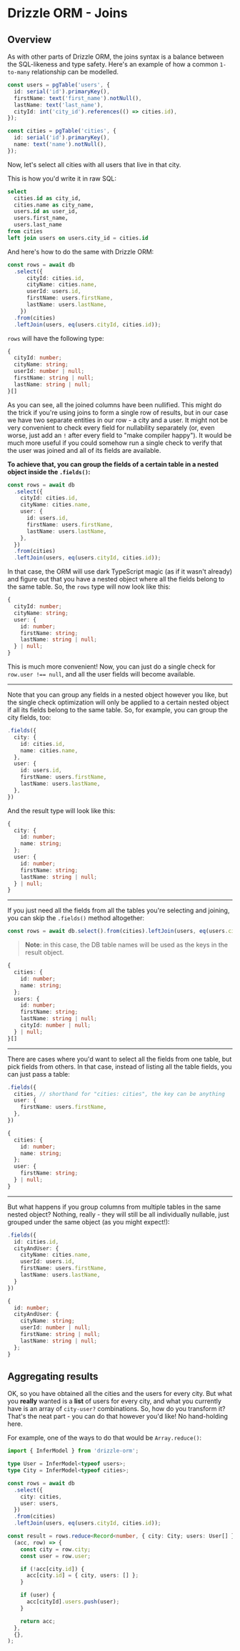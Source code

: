 # Drizzle ORM - Joins

## Overview

As with other parts of Drizzle ORM, the joins syntax is a balance between the SQL-likeness and type safety.
Here's an example of how a common `1-to-many` relationship can be modelled.

```typescript copy
const users = pgTable('users', {
  id: serial('id').primaryKey(),
  firstName: text('first_name').notNull(),
  lastName: text('last_name'),
  cityId: int('city_id').references(() => cities.id),
});

const cities = pgTable('cities', {
  id: serial('id').primaryKey(),
  name: text('name').notNull(),
});
```

Now, let's select all cities with all users that live in that city.

This is how you'd write it in raw SQL:

```sql copy
select
  cities.id as city_id,
  cities.name as city_name,
  users.id as user_id,
  users.first_name,
  users.last_name
from cities
left join users on users.city_id = cities.id
```

And here's how to do the same with Drizzle ORM:

```typescript copy
const rows = await db
  .select({
      cityId: cities.id,
      cityName: cities.name,
      userId: users.id,
      firstName: users.firstName,
      lastName: users.lastName,
    })
  .from(cities)
  .leftJoin(users, eq(users.cityId, cities.id));
```

`rows` will have the following type:

```typescript copy
{
  cityId: number;
  cityName: string;
  userId: number | null;
  firstName: string | null;
  lastName: string | null;
}[]
```

As you can see, all the joined columns have been nullified. This might do the trick if you're using joins to form a single row of results, but in our case we have two separate entities in our row - a city and a user.
It might not be very convenient to check every field for nullability separately (or, even worse, just add an `!` after every field to "make compiler happy"). It would be much more useful if you could somehow run a single check
to verify that the user was joined and all of its fields are available.

**To achieve that, you can group the fields of a certain table in a nested object inside the `.fields()`:**

```typescript copy
const rows = await db
  .select({
    cityId: cities.id,
    cityName: cities.name,
    user: {
      id: users.id,
      firstName: users.firstName,
      lastName: users.lastName,
    },
  })
  .from(cities)
  .leftJoin(users, eq(users.cityId, cities.id));
```

In that case, the ORM will use dark TypeScript magic (as if it wasn't already) and figure out that you have a nested object where all the fields belong to the same table. So, the `rows` type will now look like this:

```typescript copy
{
  cityId: number;
  cityName: string;
  user: {
    id: number;
    firstName: string;
    lastName: string | null;
  } | null;
}
```

This is much more convenient! Now, you can just do a single check for `row.user !== null`, and all the user fields will become available.

<hr />

Note that you can group any fields in a nested object however you like, but the single check optimization will only be applied to a certain nested object if all its fields belong to the same table.
So, for example, you can group the city fields, too:

```typescript copy
.fields({
  city: {
    id: cities.id,
    name: cities.name,
  },
  user: {
    id: users.id,
    firstName: users.firstName,
    lastName: users.lastName,
  },
})
```

And the result type will look like this:

```typescript copy
{
  city: {
    id: number;
    name: string;
  };
  user: {
    id: number;
    firstName: string;
    lastName: string | null;
  } | null;
}
```

<hr />

If you just need all the fields from all the tables you're selecting and joining, you can skip the `.fields()` method altogether:

```typescript copy
const rows = await db.select().from(cities).leftJoin(users, eq(users.cityId, cities.id));
```

> **Note**: in this case, the DB table names will be used as the keys in the result object.

```typescript copy
{
  cities: {
    id: number;
    name: string;
  };
  users: {
    id: number;
    firstName: string;
    lastName: string | null;
    cityId: number | null;
  } | null;
}[]
```

<hr />

There are cases where you'd want to select all the fields from one table, but pick fields from others. In that case, instead of listing all the table fields, you can just pass a table:

```typescript copy
.fields({
  cities, // shorthand for "cities: cities", the key can be anything
  user: {
    firstName: users.firstName,
  },
})
```

```typescript copy
{
  cities: {
    id: number;
    name: string;
  };
  user: {
    firstName: string;
  } | null;
}
```

<hr />

But what happens if you group columns from multiple tables in the same nested object? Nothing, really - they will still be all individually nullable, just grouped under the same object (as you might expect!):

```typescript copy
.fields({
  id: cities.id,
  cityAndUser: {
    cityName: cities.name,
    userId: users.id,
    firstName: users.firstName,
    lastName: users.lastName,
  }
})
```

```typescript copy
{
  id: number;
  cityAndUser: {
    cityName: string;
    userId: number | null;
    firstName: string | null;
    lastName: string | null;
  };
}
```

## Aggregating results

OK, so you have obtained all the cities and the users for every city. But what you **really** wanted is a **list** of users for every city, and what you currently have is an array of `city-user?` combinations. So, how do you transform it?
That's the neat part - you can do that however you'd like! No hand-holding here.

For example, one of the ways to do that would be `Array.reduce()`:

```typescript copy
import { InferModel } from 'drizzle-orm';

type User = InferModel<typeof users>;
type City = InferModel<typeof cities>;

const rows = await db
  .select({
    city: cities,
    user: users,
  })
  .from(cities)
  .leftJoin(users, eq(users.cityId, cities.id));

const result = rows.reduce<Record<number, { city: City; users: User[] }>>(
  (acc, row) => {
    const city = row.city;
    const user = row.user;

    if (!acc[city.id]) {
      acc[city.id] = { city, users: [] };
    }

    if (user) {
      acc[cityId].users.push(user);
    }

    return acc;
  },
  {},
);
```